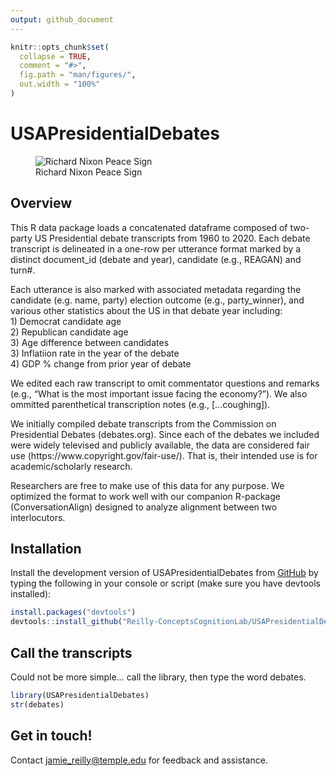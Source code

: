 ```yaml
---
output: github_document
---
```


<!-- README.md is generated from README.Rmd. Please edit that file -->

```r
knitr::opts_chunk$set(
  collapse = TRUE,
  comment = "#>",
  fig.path = "man/figures/",
  out.width = "100%"
)
```

# USAPresidentialDebates
<!-- badges: start -->
<!-- badges: end -->

![Richard Nixon Peace Sign](man/figures/nixon.jpeg)

## Overview
This R data package loads a concatenated dataframe composed of two-party US Presidential debate transcripts from 1960 to 2020. Each debate transcript is delineated in a one-row per utterance format marked by a distinct document_id (debate and year), candidate (e.g., REAGAN) and turn#.  <br/>

Each utterance is also marked with associated metadata regarding the candidate (e.g. name, party)  election outcome (e.g., party_winner), and various other statistics about the US in that debate year including: <br/>
1) Democrat candidate age <br/>
2) Republican candidate age <br/>
3) Age difference between candidates <br/>
3) Inflatiion rate in the year of the debate <br/>
4) GDP % change from prior year of debate <br/>

We edited each raw transcript to omit commentator questions and remarks (e.g., "What is the most important issue facing the economy?"). We also ommitted parenthetical transcription notes (e.g., [...coughing]). <br/>

We initially compiled debate transcripts from the Commission on Presidential Debates (debates.org). Since each of the debates we included were widely televised and publicly available, the data are considered fair use (https://www.copyright.gov/fair-use/). That is, their intended use is for academic/scholarly research. <br/>

Researchers are free to make use of this data for any purpose. We optimized the format to work well with our companion R-package (ConversationAlign) designed to analyze alignment between two interlocutors. <br/>

## Installation
Install the development version of USAPresidentialDebates from [GitHub](https://github.com/) by typing the following in your console or script (make sure you have devtools installed):

``` r
install.packages("devtools")
devtools::install_github("Reilly-ConceptsCognitionLab/USAPresidentialDebates")

```

## Call the transcripts
Could not be more simple... call the library, then type the word debates.
```r
library(USAPresidentialDebates)
str(debates)
```


## Get in touch!
Contact <jamie_reilly@temple.edu> for feedback and assistance.

